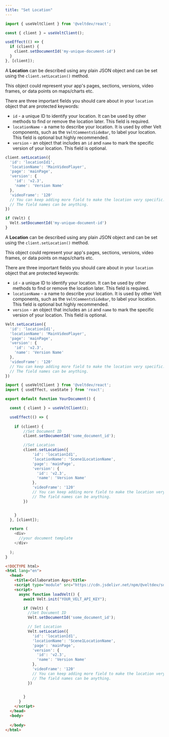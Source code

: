 ```yaml
---
title: "Set Location"
---
```


<Tabs>

<Tab title="React / Next.js">

<Steps>
<Step title="Import the Velt Client">

```jsx
import { useVeltClient } from '@veltdev/react';
```

```jsx
const { client } = useVeltClient();
```


</Step>

<Step title="Set the document ID">

```js
useEffect(() => {
  if (client) {
    client.setDocumentId('my-unique-document-id')
  }
}, [client]);
```


</Step>


<Step title="Set the Location">

A **Location** can be described using any plain JSON object and can be set using the `client.setLocation()` method.

This object could represent your app's pages, sections, versions, video frames, or data points on maps/charts etc. 

There are three important fields you should care about in your `location` object that are protected keywords: 
- `id` - a unique ID to identify your location. It can be used by other methods to find or remove the location later. This field is required.
- `locationName` - a name to describe your location. It is used by other Velt components, such as the `VeltCommentsSideBar`, to label your location. This field is optional but highly recommended.
- `version` - an object that includes an `id` and `name` to mark the specific version of your location. This field is optional.

```jsx
client.setLocation({
  'id': 'locationId1',
  'locationName': 'MainVideoPlayer',
  'page': 'mainPage',
  'version': {
    'id': 'v2.3',
    'name': 'Version Name'
  },
  'videoFrame': '120'
  // You can keep adding more field to make the location very specific.
  // The field names can be anything.
})
```


</Step>


</Steps>

</Tab>

<Tab title="HTML">


<Steps>


<Step title="Set the document ID">

```js
if (Velt) {
  Velt.setDocumentId('my-unique-document-id')
}
```


</Step>


<Step title="Set the Location">

A **Location** can be described using any plain JSON object and can be set using the `client.setLocation()` method.

This object could represent your app's pages, sections, versions, video frames, or data points on maps/charts etc. 

There are three important fields you should care about in your `location` object that are protected keywords: 
- `id` - a unique ID to identify your location. It can be used by other methods to find or remove the location later. This field is required.
- `locationName` - a name to describe your location. It is used by other Velt components, such as the `VeltCommentsSideBar`, to label your location. This field is optional but highly recommended.
- `version` - an object that includes an `id` and `name` to mark the specific version of your location. This field is optional.


```jsx
Velt.setLocation({
  'id': 'locationId1',
  'locationName': 'MainVideoPlayer',
  'page': 'mainPage',
  'version': {
    'id': 'v2.3',
    'name': 'Version Name'
  },
  'videoFrame': '120'
  // You can keep adding more field to make the location very specific.
  // The field names can be anything.
})
```


</Step>


</Steps>

</Tab>

</Tabs>


<RequestExample>

```js React / Next.js
import { useVeltClient } from '@veltdev/react';
import { useEffect, useState } from 'react';

export default function YourDocument() {

  const { client } = useVeltClient();

  useEffect(() => {
    
    if (client) {
        //Set Document ID
        client.setDocumentId('some_document_id');

        //Set Location
        client.setLocation({
            'id': 'locationId1',
            'locationName': 'Scene1LocationName',
            'page': 'mainPage',
            'version': {
              'id': 'v2.3',
              'name': 'Version Name'
            },
            'videoFrame': '120'
            // You can keep adding more field to make the location very specific.
            // The field names can be anything.
        })


    }
  }, [client]);

  return (
    <div>
      //your document template
    </div>
    
  );
}
```



```html HTML
<!DOCTYPE html>
<html lang="en">
  <head>
    <title>Collaboration App</title>
    <script type="module" src="https://cdn.jsdelivr.net/npm/@veltdev/sdk@1.0.11/velt.js" onload="loadVelt()"></script>
    <script>
      async function loadVelt() {
        await Velt.init("YOUR_VELT_API_KEY");

        if (Velt) {
          //Set Document ID
          Velt.setDocumentId('some_document_id'); 

          // Set Location
          Velt.setLocation({ 
            'id': 'locationId1',
            'locationName': 'Scene1LocationName',
            'page': 'mainPage',
            'version': {
              'id': 'v2.3',
              'name': 'Version Name'
            },
            'videoFrame': '120'
            // You can keep adding more field to make the location very specific.
            // The field names can be anything.
          })

       
        }
      }
    </script>
  </head>
  <body>
    
  </body>
</html>
```

</RequestExample>




